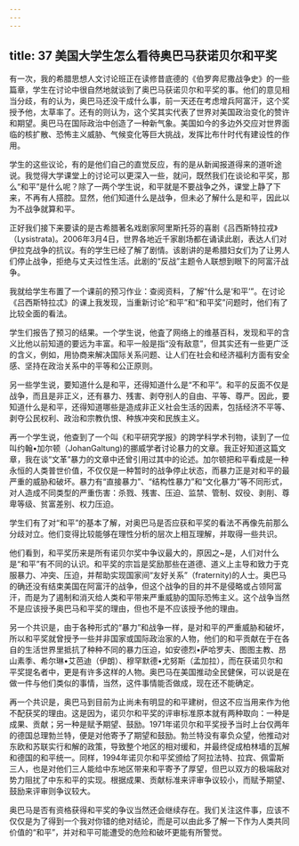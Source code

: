 ```yaml
---
---
---
```

title: 37 美国大学生怎么看待奥巴马获诺贝尔和平奖
---




有一次，我的希腊思想人文讨论班正在读修昔底德的《伯罗奔尼撒战争史》的一些篇章，学生在讨论中很自然地就谈到了奥巴马获诺贝尔和平奖的事。他们的意见相当分歧，有的认为，奥巴马还没干成什么事，前一天还在考虑增兵阿富汗，这个奖授予他，太草率了。还有的则认为，这个奖其实代表了世界对美国政治变化的赞许和期望。奥巴马在国际政治中创造了一种新气象。美国如今的多边外交应对世界面临的核扩散、恐怖主义威胁、气候变化等巨大挑战，发挥比布什时代有建设性的作用。

学生的这些议论，有的是他们自己的直觉反应，有的是从新闻报道得来的道听途说。我觉得大学课堂上的讨论可以更深入一些，就问，既然我们在谈论和平奖，那么“和平”是什么呢？除了一两个学生说，和平就是不要战争之外，课堂上静了下来，不再有人搭腔。显然，他们知道什么是战争，但未必了解什么是和平，因此以为不战争就算和平。

正好我们接下来要读的是古希腊著名戏剧家阿里斯托芬的喜剧《吕西斯特拉戎》（Lysistrata)。2006年3月4日，世界各地近千家剧场都在诵读此剧，表达人们对伊拉克战争的抗议。有的学生已经了解了剧情。该剧讲的是希腊妇女们为了让男人们停止战争，拒绝与丈夫过性生活。此剧的“反战”主题令人联想到眼下的阿富汗战争。

我就给学生布置了一个课前的预习作业：查阅资料，了解“什么是‘和平’”。在讨论《吕西斯特拉忒》的课上我发现，当重新讨论“和平”和“和平奖”问题时，他们有了比较全面的看法。

学生们报告了预习的结果。一个学生说，他査了网络上的维基百科，发现和平的含义比他以前知道的要远为丰富。和平一般是指“没有敌意”，但其实还有一些更广泛的含义，例如，用协商来解决国际关系问题、让人们在社会和经济福利方面有安全感、坚持在政治关系中的平等和公正原则。

另一些学生说，要知道什么是和平，还得知道什么是“不和平”。和平的反面不仅是战争，而且是非正义，还有暴力、残害、剥夺别人的自由、平等、尊严。因此，要知道什么是和平，还得知道哪些是造成非正义社会生活的因素，包括经济不平等、剥夺公民权利、政治和宗教仇恨、种族冲突和民族主义。

再一个学生说，他查到了一个叫《和平研究学报》的跨学科学术刊物，读到了一位叫约翰•加尔顿（JohanGaltung)的挪威学者讨论暴力的文章。我正好知道这篇文章，我在谈“文革”暴力的文章中还曾引用过其中的论述。加尔顿把和平看成是一种永恒的人类普世价值，不仅仅是一种暂时的战争停止状态，而暴力正是对和平的最严重的威胁和破坏。暴力有“直接暴力”、“结构性暴力”和“文化暴力”等不同形式，对人造成不同类型的严重伤害：杀戮、残害、压迫、监禁、管制、奴役、剥削、尊卑等级、贫富差别、权力压迫。

学生们有了对“和平”的基本了解，对奥巴马是否应获和平奖的看法不再像先前那么分歧对立。他们变得比较能够在理性分析的层次上相互理解，并取得一些共识。

他们看到，和平奖历来是所有诺贝尔奖中争议最大的，原因之~是，人们对什么是“和平”有不同的认识。和平奖的宗旨是奖励那些在道德、道义上主导和致力于克服暴力、冲突、压迫，并帮助实现国家间“友好关系”（fraternity)的人士。奥巴马的确还没有结束美国在阿富汗的战争，但这个战争的目的并不是侵略或占领阿富汗，而是为了遏制和消灭给人类和平带来严重威胁的国际恐怖主义。这个战争当然不是应该授予奥巴马和平奖的理由，但也不是不应该授予他的理由。

另一个共识是，由于各种形式的“暴力”和战争一样，是对和平的严重威胁和破坏，所以和平奖就曾授予一些并非国家或国际政治家的人物，他们的和平贡献在于在各自的生活世界里抵抗了种种不同的暴力压迫，如安德烈•萨哈罗夫、图图主教、昂山素季、希尔琳•艾芭迪（伊朗）、穆罕默德•尤努斯（孟加拉），而在获诺贝尔和平奖提名者中，更是有许多这样的人物。奥巴马在美国推动全民健保，可以说是在做一件与他们类似的事情，当然，这件事情能否做成，现在还不能确定。

再一个共识是，奥巴马到目前为止尚未有明显的和平建树，但这不应当用来作为他不配获奖的理由。这是因为，诺贝尔和平奖的评审标准原本就有两种取向：一种是成果、贡献；另一种是赋予期望、鼓励。1971年诺贝尔和平奖授予当时上台仅两年的德国总理勃兰特，便是对他寄予了期望和鼓励。勃兰特没有辜负众望，他推动对东欧和苏联实行和解的政策，导致整个地区的相对缓和，并最终促成柏林墙的瓦解和德国的和平统一。同样，1994年诺贝尔和平奖颁给了阿拉法特、拉宾、佩雷斯三人，也是对他们三人能给中东地区带来和平寄予了厚望，但巴以双方的极端敌对势力阻扰了中东和平的实现。根据成果、贡献标准来评审争议较小，而赋予期望、鼓励来评审则争议较大。

奥巴马是否有资格获得和平奖的争议当然还会继续存在。我们关注这件事，应该不仅仅是为了得到一个我对你错的绝对结论，而是可以由此多了解一下作为人类共同价值的“和平”，并对和平可能遭受的危险和破坏更能有所警觉。